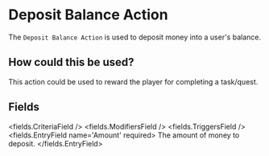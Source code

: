 
# Deposit Balance Action 

The `Deposit Balance Action` is used to deposit money into a user's balance.

## How could this be used?

This action could be used to reward the player for completing a task/quest.


## Fields

<fields.CriteriaField />
<fields.ModifiersField />
<fields.TriggersField />
<fields.EntryField name='Amount' required>
     The amount of money to deposit.
</fields.EntryField>
